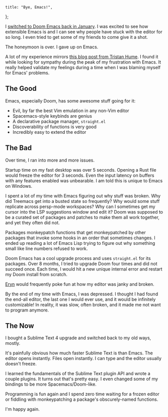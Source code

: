 	title: "Bye, Emacs!",
};

I [switched to Doom Emacs back in January](/post/2021-01-08-wow-emacs). I was excited to see how extensible Emacs is and I can see why people have stuck with the editor for so long. I even tried to get some of my friends to come give it a shot.

The honeymoon is over. I gave up on Emacs.

A lot of my experience mirrors [this blog post from Tristan Hume][thume-post]. I found it while looking for sympathy during the peak of my frustration with Emacs. It really helped validate my feelings during a time when I was blaming myself for Emacs' problems.

## The Good

Emacs, especially Doom, has some awesome stuff going for it:

- Evil, by far the best Vim emulation in any non-Vim editor
- Spacemacs-style keybinds are genius
- A declarative package manager, `straight.el`
- Discoverability of functions is very good
- Incredibly easy to extend the editor

## The Bad

Over time, I ran into more and more issues.

Startup time on my fast desktop was over 5 seconds. Opening a Rust file would freeze the editor for 3 seconds. Even the input latency on buffers with any features enabled was unbearable. I am told this is unique to Emacs on Windows.

I spent a lot of my time with Emacs figuring out why stuff was broken. Why did Treemacs get into a busted state so frequently? Why would some stuff replicate across persp-mode workspaces? Why can I sometimes get my cursor into the LSP suggestions window and edit it? Doom was supposed to be a curated set of packages and patches to make them all work together, and yet they often did not.

Packages monkeypatch functions that get monkeypatched by other packages that invoke some hooks in an order that sometimes changes. I ended up reading a lot of Emacs Lisp trying to figure out why something small like line numbers refused to work.

Doom Emacs has a cool upgrade process and uses `straight.el` for its packages. Over 8 months, I tried to upgrade Doom four times and did not succeed once. Each time, I would hit a new unique internal error and restart my Doom install from scratch.

[Eryn] would frequently poke fun at how my editor was janky and broken.

By the end of my time with Emacs, I was depressed. I thought I had found the end-all editor, the last one I would ever use, and it would be infinitely customizable! In reality, it was slow, often broken, and it made me not want to program anymore.

## The Now
I bought a Sublime Text 4 upgrade and switched back to my old ways, mostly.

It's painfully obvious how much faster Sublime Text is than Emacs. The editor opens instantly. Files open instantly. I can type and the editor usually doesn't freeze.

I learned the fundamentals of the Sublime Text plugin API and wrote a couple plugins. It turns out that's pretty easy. I even changed some of my bindings to be more Spacemacs/Doom-like.

Programming is fun again and I spend zero time waiting for a frozen editor or fiddling with monkeypatching a package's obscurely-named functions.

I'm happy again.

[thume-post]: https://thume.ca/2017/03/04/my-text-editor-journey-vim-spacemacs-atom-and-sublime-text/
[Eryn]: https://twitter.com/evaeraevaera